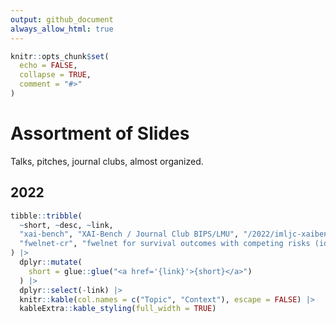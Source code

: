 ```yaml
---
output: github_document
always_allow_html: true
---
```


<!-- README.md is generated from README.Rmd. Please edit that file -->

```r
knitr::opts_chunk$set(
  echo = FALSE,
  collapse = TRUE,
  comment = "#>"
)
```

# Assortment of Slides

Talks, pitches, journal clubs, almost organized.

## 2022

```r
tibble::tribble(
  ~short, ~desc, ~link,
  "xai-bench", "XAI-Bench / Journal Club BIPS/LMU", "/2022/imljc-xaibench/index.html",
  "fwelnet-cr", "fwelnet for survival outcomes with competing risks (idea/pitch)", "/2022/fwelnet-cr/fwelnet-cr.html"
) |>
  dplyr::mutate(
    short = glue::glue("<a href='{link}'>{short}</a>")
  ) |>
  dplyr::select(-link) |>
  knitr::kable(col.names = c("Topic", "Context"), escape = FALSE) |>
  kableExtra::kable_styling(full_width = TRUE)
```

